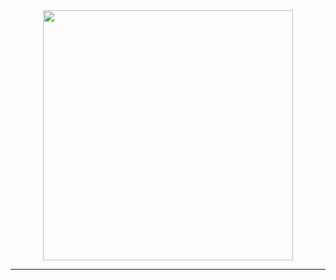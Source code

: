 <center>
  <img
    src="/img/robot_images/husky_observer_images/husky_observer_banner.png"
    width="400"
  />
</center>

---
